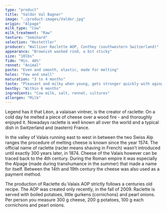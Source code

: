 ```yaml
---
type: "product"
title: "Valdor Val Bagner"
image: "./product-images/Valdor.jpg"
origin: "Alpage"
milk_type: "Cow"
milk_treatment: "Raw"
texture: "Semihard"
selection: "Hostettler"
producer: "Walliser Raclette AOP, Conthey (southwestern Switzerland)"
appearance: "Brownish washed rind, a bit sticky"
size: "10lbs"
fidm: "Min. 48%"
rennet: "Animal"
paste: "Even and smooth, elastic, made for melting"
holes: "Few and small"
maturation: "3 to 4 months"
taste: "Pleasant and milky when young, gets stronger quickly with aging"
bestby: "Within 6 months"
ingredients: "Cow milk, salt, rennet, cultures"
allergen: "Milk"
---
```


Legend has it that Léon, a valaisan vintner, is the creator of raclette: On a cold day he melted a piece of cheese over a wood fire - and thoroughly enjoyed it. Nowadays raclette is well known all over the world and a typical dish in Switzerland and (eastern) France.

In the valley of Valais running east to west in between the two Swiss Alp ranges the procedure of melting cheese is known since the year 1574. The official name of raclette (racler means shaving in French) wasn’t introduced until exactly 300 years later, in 1874. Cheese of the Valais however can be traced back to the 4th century. During the Roman empire it was especially the Alpage (made during transhumance in the summer) that made a name for itself.  Between the 14th and 19th century the cheese was also used as a payment method.

The production of Raclette du Valais AOP strictly follows a centuries old recipe. The AOP was created only recently, in the fall of 2009. Raclette is served with boiled potatoes, little gurkens (cornichons) and pearl onions. Per person you measure 300 g cheese, 200 g potatoes, 100 g each cornichons and pearl onions.